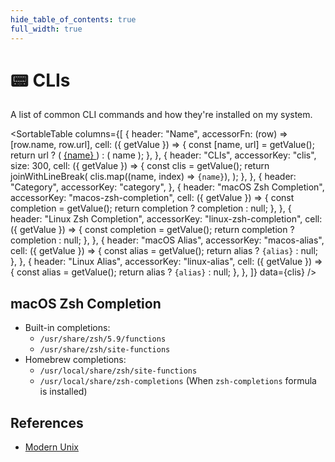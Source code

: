 ```yaml
---
hide_table_of_contents: true
full_width: true
---
```



# 📟 CLIs

A list of common CLI commands and how they're installed on my system.

<SortableTable
  columns={[
    {
      header: "Name",
      accessorFn: (row) => [row.name, row.url],
      cell: ({ getValue }) => {
        const [name, url] = getValue();
        return url ? (
          <a href={url} target="blank" rel="noreferrer noopener">
            {name}
          </a>
        ) : (
          name
        );
      },
    },
    {
      header: "CLIs",
      accessorKey: "clis",
      size: 300,
      cell: ({ getValue }) => {
        const clis = getValue();
        return joinWithLineBreak(
          clis.map((name, index) => <code key={index}>{name}</code>),
        );
      },
    },
    {
      header: "Category",
      accessorKey: "category",
    },
    {
      header: "macOS Zsh Completion",
      accessorKey: "macos-zsh-completion",
      cell: ({ getValue }) => {
        const completion = getValue();
        return completion ? completion : null;
      },
    },
    {
      header: "Linux Zsh Completion",
      accessorKey: "linux-zsh-completion",
      cell: ({ getValue }) => {
        const completion = getValue();
        return completion ? completion : null;
      },
    },
    {
      header: "macOS Alias",
      accessorKey: "macos-alias",
      cell: ({ getValue }) => {
        const alias = getValue();
        return alias ? <code>{alias}</code> : null;
      },
    },
    {
      header: "Linux Alias",
      accessorKey: "linux-alias",
      cell: ({ getValue }) => {
        const alias = getValue();
        return alias ? <code>{alias}</code> : null;
      },
    },
  ]}
  data={clis}
/>

## macOS Zsh Completion

- Built-in completions:
  - `/usr/share/zsh/5.9/functions`
  - `/usr/share/zsh/site-functions`
- Homebrew completions:
  - `/usr/local/share/zsh/site-functions`
  - `/usr/local/share/zsh-completions` (When `zsh-completions` formula is installed)

## References

- [Modern Unix](https://github.com/ibraheemdev/modern-unix)
